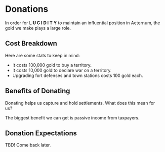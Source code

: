 # Donations

In order for **L U C I D I T Y** to maintain an influential position in Aeternum, the gold we make plays a large role.

## Cost Breakdown

Here are some stats to keep in mind:

- It costs 100,000 gold to buy a territory.
- It costs 10,000 gold to declare war on a territory.
- Upgrading fort defenses and town stations costs 100 gold each.

## Benefits of Donating

Donating helps us capture and hold settlements. What does this mean for us?

The biggest benefit we can get is passive income from taxpayers.

## Donation Expectations

TBD! Come back later.
